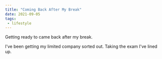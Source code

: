 ```yaml
---
title: "Coming Back After My Break"
date: 2021-09-05
tags:
 - lifestyle
---
```

Getting ready to came back after my break.

I've been getting my limited company sorted out. Taking the exam I've lined up.
